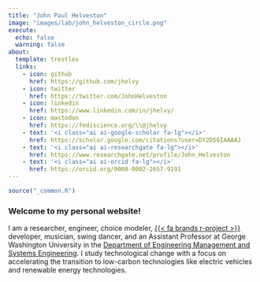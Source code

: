 ```yaml
---
title: "John Paul Helveston"
image: "images/lab/john_helveston_circle.png"
execute: 
  echo: false
  warning: false
about:
  template: trestles
  links:
    - icon: github
      href: https://github.com/jhelvy
    - icon: twitter
      href: https://twitter.com/JohnHelveston
    - icon: linkedin
      href: https://www.linkedin.com/in/jhelvy/
    - icon: mastodon
      href: https://fediscience.org/\\@jhelvy
    - text: '<i class="ai ai-google-scholar fa-lg"></i>'
      href: https://scholar.google.com/citations?user=DY2D56IAAAAJ
    - text: '<i class="ai ai-researchgate fa-lg"></i>'
      href: https://www.researchgate.net/profile/John_Helveston
    - text: '<i class="ai ai-orcid fa-lg"></i>'
      href: https://orcid.org/0000-0002-2657-9191
---
```


```r
source("_common.R")
```

### Welcome to my personal website!

I am a researcher, engineer, choice modeler, [{{< fa brands r-project >}}](https://www.r-project.org/about.html) developer, musician, swing dancer, and an Assistant Professor at George Washington University in the [Department of Engineering Management and Systems Engineering](http://emse.seas.gwu.edu/). I study technological change with a focus on accelerating the transition to low-carbon technologies like electric vehicles and renewable energy technologies.
